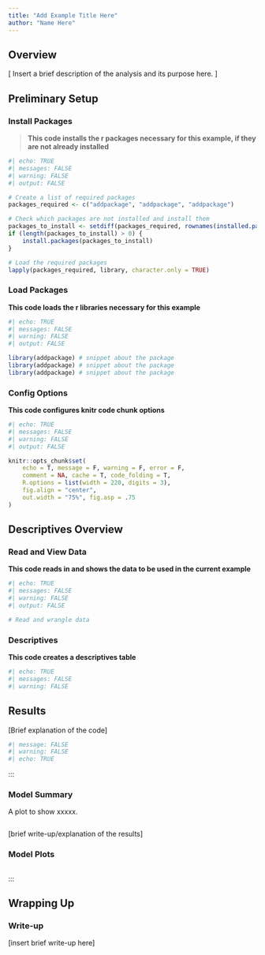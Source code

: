 ```yaml
---
title: "Add Example Title Here"
author: "Name Here"
---
```


## Overview

<p>

[ Insert a brief description of the analysis and its purpose here. ]

</p>

## Preliminary Setup

::: panel-tabset
### Install Packages {.tabset .tabset-fade .tabset-pills}

::: blue
> **This code installs the r packages necessary for this example, if they are not already installed**

```r
#| echo: TRUE
#| messages: FALSE
#| warning: FALSE
#| output: FALSE

# Create a list of required packages
packages_required <- c("addpackage", "addpackage", "addpackage")

# Check which packages are not installed and install them
packages_to_install <- setdiff(packages_required, rownames(installed.packages()))
if (length(packages_to_install) > 0) {
    install.packages(packages_to_install)
}

# Load the required packages
lapply(packages_required, library, character.only = TRUE)

```
:::

### Load Packages

::: blue
**This code loads the r libraries necessary for this example**

```r
#| echo: TRUE
#| messages: FALSE
#| warning: FALSE
#| output: FALSE

library(addpackage) # snippet about the package
library(addpackage) # snippet about the package
library(addpackage) # snippet about the package

```
:::

### Config Options

::: blue
**This code configures knitr code chunk options**

```r
#| echo: TRUE
#| messages: FALSE
#| warning: FALSE
#| output: FALSE

knitr::opts_chunk$set(
    echo = T, message = F, warning = F, error = F,
    comment = NA, cache = T, code_folding = T,
    R.options = list(width = 220, digits = 3),
    fig.align = "center",
    out.width = "75%", fig.asp = .75
)
```
:::
:::

## Descriptives Overview

::: panel-tabset
### Read and View Data {.tabset .tabset-fade .tabset-pills}

::: blue

**This code reads in and shows the data to be used in the current example**

```r
#| echo: TRUE
#| messages: FALSE
#| warning: FALSE
#| output: FALSE

# Read and wrangle data

```
:::

### Descriptives

::: blue
**This code creates a descriptives table**

```r
#| echo: TRUE
#| messages: FALSE
#| warning: FALSE


```

:::

## Results

::: blue
[Brief explanation of the code]
```r
#| message: FALSE
#| warning: FALSE
#| echo: TRUE


```

:::
:::

:::

### Model Summary {.tabset .tabset-fade .tabset-pills}

::: blue

A plot to show xxxxx.
```r

```

[brief write-up/explanation of the results]

:::

### Model Plots  {.tabset .tabset-fade .tabset-pills}

::: blue
```r


```

:::
:::

## Wrapping Up

::: panel-tabset
### Write-up {.tabset .tabset-fade .tabset-pills}

::: blue

[insert brief write-up here]
  

:::
:::
